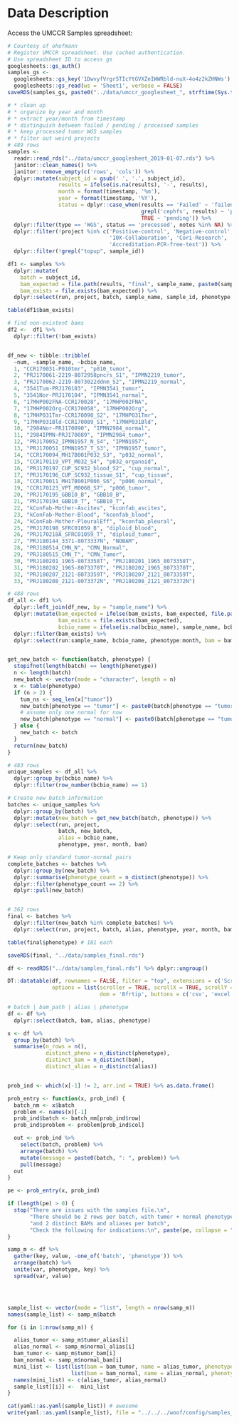 # Data Description {#data-description}

Access the UMCCR Samples spreadsheet:

```r
# Courtesy of ohofmann
# Register UMCCR spreadsheet. Use cached authentication.
# Use spreadsheet ID to access gs
googlesheets::gs_auth()
samples_gs <- 
  googlesheets::gs_key('1DwvyfVrgr5TIcYtGVXZeIWWRbld-nuX-4o4z2kZHNWs') %>% 
  googlesheets::gs_read(ws = 'Sheet1', verbose = FALSE)
saveRDS(samples_gs, paste0("../data/umccr_googlesheet_", strftime(Sys.time(), "%Y-%m-%d"), ".rds"))
```

```r
# * clean up
# * organize by year and month
# * extract year/month from timestamp
# * distinguish between failed / pending / processed samples
# * keep processed tumor WGS samples
# * filter out weird projects
# 489 rows
samples <- 
  readr::read_rds("../data/umccr_googlesheet_2019-01-07.rds") %>%
  janitor::clean_names() %>%
  janitor::remove_empty(c('rows', 'cols')) %>%
  dplyr::mutate(subject_id = gsub(' ', '.', subject_id), 
                results = ifelse(is.na(results), '-', results), 
                month = format(timestamp, '%m'),
                year = format(timestamp, '%Y'),
                status = dplyr::case_when(results == 'Failed' ~ 'failed',
                                          grepl('cephfs', results) ~ 'processed',
                                          TRUE ~ 'pending')) %>% 
  dplyr::filter(type == 'WGS', status == 'processed', notes %in% NA) %>%
  dplyr::filter(!project %in% c('Positive-control', 'Negative-control', 'Accreditation',
                                '10X-Collaboration', 'Cori-Research', 'Kolling-Research',
                                'Accreditation-PCR-free-test')) %>% 
  dplyr::filter(!grepl("topup", sample_id))
```

```r
df1 <- samples %>%
  dplyr::mutate(
    batch = subject_id,
    bam_expected = file.path(results, "final", sample_name, paste0(sample_name, "-ready.bam")),
    bam_exists = file.exists(bam_expected)) %>% 
  dplyr::select(run, project, batch, sample_name, sample_id, phenotype, year, month, results, bam_exists, bam_expected, notes)

table(df1$bam_exists)

# find non-existent bams
df2 <-  df1 %>% 
  dplyr::filter(!bam_exists)


df_new <- tibble::tribble(
  ~num, ~sample_name, ~bcbio_name,
  1, "CCR170031-P010tmr", "p010_tumor",
  2, "PRJ170061-2219-8072958pncrs_S1", "IPMN2219_tumor",
  3, "PRJ170062-2219-8073022ddnm_S2", "IPMN2219_normal",
  4, "3541Tum-PRJ170103", "IPMN3541_tumor",
  5, "3541Nor-PRJ170104", "IPMN3541_normal",
  6, "17MHP002FNA-CCR170028", "17MHP002FNA",
  7, "17MHP002Org-CCR170058", "17MHP002Org",
  8, "17MHP031Tmr-CCR170090_S2", "17MHP031Tmr",
  9, "17MHP031Bld-CCR170089_S1", "17MHP031Bld",
  10, "2984Nor-PRJ170090", "IPMN2984_normal",
  11, "2984IPMN-PRJ170089", "IPMN2984_tumor",
  12, "PRJ170052_IPMN1957_N_S4", "IPMN1957",
  13, "PRJ170051_IPMN1957_T_S3", "IPMN1957_tumor",
  14, "CCR170094_MH17B001P032_S3", "p032_normal",
  15, "CCR170119_VPT_M032_S4", "p032_organoid",
  16, "PRJ170197_CUP_SC932_blood_S2", "cup_normal",
  17, "PRJ170196_CUP_SC932_tissue_S1", "cup_tissue",
  18, "CCR170011_MH17B001P006_S6", "p006_normal",
  19, "CCR170123_VPT_M006B_S7", "p006_tumor",
  20, "PRJ170195_GBB10_B", "GBB10_B",
  21, "PRJ170194_GBB10_T", "GBB10_T",
  22, "kConFab-Mother-Ascites", "kconfab_ascites",
  23, "kConFab-Mother-Blood", "kconfab_blood",
  24, "kConFab-Mother-PleuralEff", "kconfab_pleural",
  25, "PRJ170198_SFRC01059_B", "diploid_blood",
  26, "PRJ170218A_SFRC01059_T", "diploid_tumor",
  27, "PRJ180144_3371-8073337N", "NOBAM",
  28, "PRJ180514_CMN_N", "CMN_Normal",
  29, "PRJ180515_CMN_T", "CMN_Tumor",
  30, "PRJ180201_1965-8073358T", "PRJ180201_1965_8073358T",
  31, "PRJ180202_1965-8073370T", "PRJ180202_1965_8073370T",
  32, "PRJ180207_2121-8073359T", "PRJ180207_2121_8073359T",
  33, "PRJ180208_2121-8073372N", "PRJ180208_2121_8073372N")

# 488 rows
df_all <- df1 %>% 
  dplyr::left_join(df_new, by = "sample_name") %>% 
  dplyr::mutate(bam_expected = ifelse(bam_exists, bam_expected, file.path(results, "final", bcbio_name, paste0(bcbio_name, "-ready.bam"))),
                bam_exists = file.exists(bam_expected),
                bcbio_name = ifelse(is.na(bcbio_name), sample_name, bcbio_name)) %>% 
  dplyr::filter(bam_exists) %>% 
  dplyr::select(run:sample_name, bcbio_name, phenotype:month, bam = bam_expected)


get_new_batch <- function(batch, phenotype) {
  stopifnot(length(batch) == length(phenotype))
  n <- length(batch)
  new_batch <- vector(mode = "character", length = n)
  x <- table(phenotype)
  if (n > 2) {
    tum_ns <- seq_len(x["tumor"])
    new_batch[phenotype == "tumor"] <- paste0(batch[phenotype == "tumor"], '_', tum_ns)
    # assume only one normal for now
    new_batch[phenotype == "normal"] <- paste0(batch[phenotype == "tumor"], '_', tum_ns, collapse = ";")
  } else {
    new_batch <- batch
  }
  return(new_batch)
}

# 483 rows
unique_samples <- df_all %>%
  dplyr::group_by(bcbio_name) %>%
  dplyr::filter(row_number(bcbio_name) == 1)

# Create new batch information
batches <- unique_samples %>%
  dplyr::group_by(batch) %>%
  dplyr::mutate(new_batch = get_new_batch(batch, phenotype)) %>% 
  dplyr::select(run, project, 
                batch, new_batch, 
                alias = bcbio_name, 
                phenotype, year, month, bam)

# Keep only standard tumor-normal pairs
complete_batches <- batches %>%
  dplyr::group_by(new_batch) %>%
  dplyr::summarise(phenotype_count = n_distinct(phenotype)) %>%
  dplyr::filter(phenotype_count == 2) %>%
  dplyr::pull(new_batch)


# 362 rows
final <- batches %>% 
  dplyr::filter(new_batch %in% complete_batches) %>% 
  dplyr::select(run, project, batch, alias, phenotype, year, month, bam)

table(final$phenotype) # 181 each

saveRDS(final, "../data/samples_final.rds")
```

```r
df <- readRDS("../data/samples_final.rds") %>% dplyr::ungroup()

DT::datatable(df, rownames = FALSE, filter = "top", extensions = c('Scroller', 'Buttons'),
              options = list(scroller = TRUE, scrollX = TRUE, scrollY = 300,
                             dom = 'Bfrtip', buttons = c('csv', 'excel')))

```

```r
# batch | bam_path | alias | phenotype
df <- df %>% 
  dplyr::select(batch, bam, alias, phenotype)

x <- df %>%
  group_by(batch) %>%
  summarise(n_rows = n(),
            distinct_pheno = n_distinct(phenotype),
            distinct_bam = n_distinct(bam),
            distinct_alias = n_distinct(alias))


prob_ind <- which(x[-1] != 2, arr.ind = TRUE) %>% as.data.frame()

prob_entry <- function(x, prob_ind) {
  batch_nm <- x$batch
  problem <- names(x)[-1]
  prob_ind$batch <- batch_nm[prob_ind$row]
  prob_ind$problem <- problem[prob_ind$col]

  out <- prob_ind %>%
    select(batch, problem) %>%
    arrange(batch) %>%
    mutate(message = paste0(batch, ": ", problem)) %>%
    pull(message)
  out
}

pe <- prob_entry(x, prob_ind)

if (length(pe) > 0) {
  stop("There are issues with the samples file.\n",
       "There should be 2 rows per batch, with tumor + normal phenotypes,\n",
       "and 2 distinct BAMs and aliases per batch",
       "Check the following for indications:\n", paste(pe, collapse = "\n"))
}

samp_m <- df %>%
  gather(key, value, -one_of('batch', 'phenotype')) %>%
  arrange(batch) %>%
  unite(var, phenotype, key) %>%
  spread(var, value)




sample_list <- vector(mode = "list", length = nrow(samp_m))
names(sample_list) <- samp_m$batch

for (i in 1:nrow(samp_m)) {

  alias_tumor <- samp_m$tumor_alias[i]
  alias_normal <- samp_m$normal_alias[i]
  bam_tumor <- samp_m$tumor_bam[i]
  bam_normal <- samp_m$normal_bam[i]
  mini_list <- list(list(bam = bam_tumor, name = alias_tumor, phenotype = "tumor"),
                    list(bam = bam_normal, name = alias_normal, phenotype = "normal"))
  names(mini_list) <- c(alias_tumor, alias_normal)
  sample_list[[i]] <-  mini_list
}

cat(yaml::as.yaml(sample_list)) # awesome
write(yaml::as.yaml(sample_list), file = "../../../woof/config/samples_damest.yaml")
```

